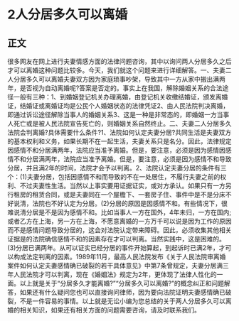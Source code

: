 # 2人分居多久可以离婚
## 正文
很多网友在网上进行夫妻情感方面的法律问题咨询，其中以询问两人分居多久之后才可以离婚这种问题比较多。今天，我们就这个问题来进行详细解答。一、夫妻二人分居多久可以离婚夫妻双方因为家庭琐事吵架，导致其中一方从家中搬出满两年，是否视为自动离婚呢?答案是否定的。事实上在我国，解除婚姻关系的合法途径一般有三种：1、到婚姻登记机关办理离婚，由登记机关收缴结婚证，颁发离婚证，结婚证或离婚证均是公民个人婚姻状态的法律凭证2、由人民法院判决离婚，即通过诉讼途径解除当事人的婚姻关系3、这是一种是非常态的，即婚姻一方当事人死亡或是被人民法院宣告死亡的，则婚姻关系自然终止。二、夫妻二人分居多久法院会判离婚?具体需要什么条件?1、法院如何认定夫妻分居?共同生活是夫妻双方的基本权利和义务，如果长期不在一起生活，夫妻关系只是名分。因此，法律规定因感情不和分居满两年，法院应当准予离婚。但是，要注意，必须是因为感情因感情不和分居满两年，法院应当准予离婚。但是，要注意，必须是因为感情不和导致分居，并且满2年的时间，法院才会予以判离。2、法院认定夫妻分居的条件有三个：(1)夫妻分居，包括因感情不和而导致的不在一处居住，不履行夫妻之前的权利、不过夫妻性生活。当然以上事实要用证据证实，或对方承认。如果只有一方另行租房的租赁合同，或是夫妻同在一个屋檐下、一套房子住、事件中是不是分床不好说清，法院也不好认定为分居。(2)分居的原因是因感情不和。有些情况下，很难说清分居是不是因为感情不和。比如当事人一方在国外，4年未归，一方在国内;或者乙方在上海，另一方在上海，不愿意离婚的一方万千可以说是因为工作的原因而不是感情问题导致分居的，这会对法院认定带来障碍。因此，必须收集其他相关证据是的法院确信感情不和的因素存在才可以判离。当然实践中，这是困难的。(3)分居已满两年。从可以证实已经分居的事件开始算起，到起诉时已满2年，才可以构成法定判离的因素。1989年11月，最高人民法院发布《关于人民法院审离婚案件如何认定夫妻感情确已破裂的若干具体意见》中第7条曾规定，夫妻分居满三年人民法院才可以判离，现在《婚姻法》规定为2年，更体现了法律人性化的一面。以上就是关于“分居多久才能离婚?”“分居多久可以离婚?”的概念纠正和问题解答，如果还有什么疑问您也可以直接询问律师，因为要向法院证明夫妻感情确已破裂，不是一件容易的事情。以上就是无讼小编为您总结的关于两人分居多久可以离婚的相关知识，如果还有相关方面的问题需要咨询，请及时联系我们。